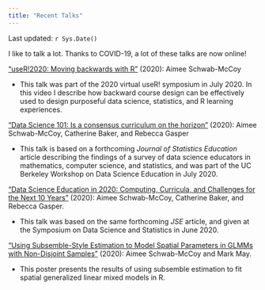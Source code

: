 ---
title: "Recent Talks"
---

Last updated: `r Sys.Date()`

I like to talk a lot. Thanks to COVID-19, a lot of these talks are now online! 

["useR!2020: Moving backwards with R"](https://www.youtube.com/watch?v=hPQwGyc9SGA&list=PLXvc8nug4yt0bYG0GtpsXSfZ2ukPoE3Vd&index=3) (2020): Aimee Schwab-McCoy

- This talk was part of the 2020 virtual useR! symposium in July 2020. In this video I describe how backward course design can be effectively used to design purposeful data science, statistics, and R learning experiences.

["Data Science 101: Is a consensus curriculum on the horizon"](https://www.youtube.com/watch?v=SzWy3a-yy8g&list=PLXvc8nug4yt0bYG0GtpsXSfZ2ukPoE3Vd&index=2&t=0s) (2020): Aimee Schwab-McCoy, Catherine Baker, and Rebecca Gasper

- This talk is based on a forthcoming _Journal of Statistics Education_ article describing the findings of a survey of data science educators in mathematics, computer science, and statistics, and was part of the UC Berkeley Workshop on Data Science Education in July 2020.


["Data Science Education in 2020: Computing, Curricula, and Challenges for the Next 10 Years"](files/SDSS_Schwab-McCoy.pdf) (2020): Aimee Schwab-McCoy, Catherine Baker, and Rebecca Gasper.

- This talk was based on the same forthcoming _JSE_ article, and given at the Symposium on Data Science and Statistics in June 2020.

["Using Subsemble-Style Estimation to Model Spatial Parameters in GLMMs with Non-Disjoint Samples"](files/poster_CSP2020_ASchwab-McCoy.html) (2020): Aimee Schwab-McCoy and Mark May.

- This poster presents the results of using subsemble estimation to fit spatial generalized linear mixed models in R.